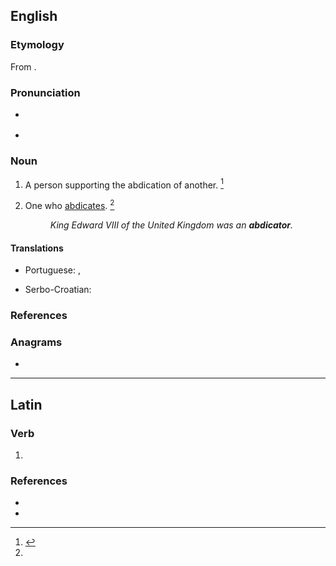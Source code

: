 ==English==

===Etymology===
From {{af|en|abdicate|-or|id2=agent noun}}.

===Pronunciation===
* {{a|US}} {{IPA|en|/ˈæb.dəˌkei.tɚ/|/ˈæb.dəˌkei.tə/}}
* {{audio|en|LL-Q1860 (eng)-Vealhurl-abdicator.wav|Audio (Southern England)}}

===Noun===
{{en-noun}}

# {{lb|en|obsolete}} A person supporting the abdication of another. {{defdate|Late 17th century.}}<ref name = SOED>{{R:SOED5|page=3}}</ref>
# One who [[abdicate]]s. {{defdate|Late 17th century.}}<ref name = SOED/>
#: ''King Edward VIII of the United Kingdom was an '''abdicator'''.''

====Translations====
{{trans-top|one who abdicates}}
* Portuguese: {{t|pt|abdicador|m}}, {{t|pt|abdicante|m|f}}
{{trans-mid}}
* Serbo-Croatian: {{t|sh|abdìkant|m}}
{{trans-bottom}}

===References===
<references/>

===Anagrams===
* {{anagrams|en|a=aabcdiort|acrobatid}}

----

==Latin==

===Verb===
{{la-verb-form|abdicātor}}

# {{inflection of|la|abdicō||2//3|s|futr|pasv|impr}}

===References===
* {{R:du Cange}}
* {{R:NLW}}